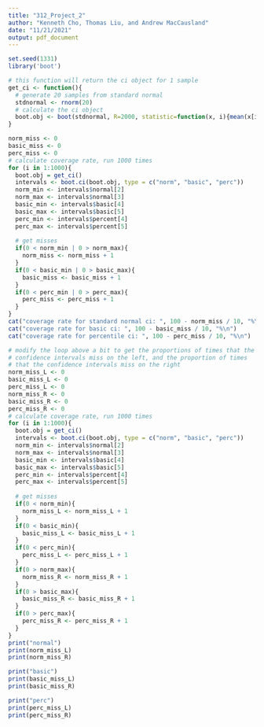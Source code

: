 ```yaml
---
title: "312_Project_2"
author: "Kenneth Cho, Thomas Liu, and Andrew MacCausland"
date: "11/21/2021"
output: pdf_document
---
```


```r
set.seed(1331)
library('boot')
```


```r
# this function will return the ci object for 1 sample
get_ci <- function(){
  # generate 20 samples from standard normal
  stdnormal <- rnorm(20)
  # calculate the ci object
  boot.obj <- boot(stdnormal, R=2000, statistic=function(x, i){mean(x[i])})
} 
```


```r
norm_miss <- 0
basic_miss <- 0
perc_miss <- 0
# calculate coverage rate, run 1000 times
for (i in 1:1000){
  boot.obj = get_ci()
  intervals <- boot.ci(boot.obj, type = c("norm", "basic", "perc"))
  norm_min <- intervals$normal[2]
  norm_max <- intervals$normal[3]
  basic_min <- intervals$basic[4]
  basic_max <- intervals$basic[5]
  perc_min <- intervals$percent[4]
  perc_max <- intervals$percent[5]
  
  # get misses
  if(0 < norm_min | 0 > norm_max){
    norm_miss <- norm_miss + 1
  }
  if(0 < basic_min | 0 > basic_max){
    basic_miss <- basic_miss + 1
  }
  if(0 < perc_min | 0 > perc_max){
    perc_miss <- perc_miss + 1
  }
}
cat("coverage rate for standard normal ci: ", 100 - norm_miss / 10, "%\n")
cat("coverage rate for basic ci: ", 100 - basic_miss / 10, "%\n")
cat("coverage rate for percentile ci: ", 100 - perc_miss / 10, "%\n")

```

```r
# modify the loop above a bit to get the proportions of times that the 
# confidence intervals miss on the left, and the proportion of times
# that the confidence intervals miss on the right
norm_miss_L <- 0
basic_miss_L <- 0
perc_miss_L <- 0
norm_miss_R <- 0
basic_miss_R <- 0
perc_miss_R <- 0
# calculate coverage rate, run 1000 times
for (i in 1:1000){
  boot.obj = get_ci()
  intervals <- boot.ci(boot.obj, type = c("norm", "basic", "perc"))
  norm_min <- intervals$normal[2]
  norm_max <- intervals$normal[3]
  basic_min <- intervals$basic[4]
  basic_max <- intervals$basic[5]
  perc_min <- intervals$percent[4]
  perc_max <- intervals$percent[5]
  
  # get misses
  if(0 < norm_min){
    norm_miss_L <- norm_miss_L + 1
  }
  if(0 < basic_min){
    basic_miss_L <- basic_miss_L + 1
  }
  if(0 < perc_min){
    perc_miss_L <- perc_miss_L + 1
  }
  if(0 > norm_max){
    norm_miss_R <- norm_miss_R + 1
  }
  if(0 > basic_max){
    basic_miss_R <- basic_miss_R + 1
  }
  if(0 > perc_max){
    perc_miss_R <- perc_miss_R + 1
  }
}
print("normal")
print(norm_miss_L)
print(norm_miss_R)

print("basic")
print(basic_miss_L)
print(basic_miss_R)

print("perc")
print(perc_miss_L)
print(perc_miss_R)
```